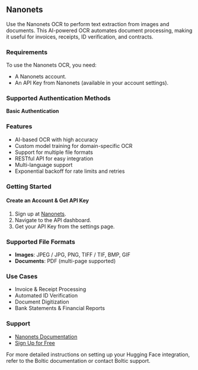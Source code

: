 ## Nanonets

Use the Nanonets OCR to perform text extraction from images and documents. This AI-powered OCR automates document processing, making it useful for invoices, receipts, ID verification, and contracts.

### Requirements
To use the Nanonets OCR, you need:

- A Nanonets account.
- An API Key from Nanonets (available in your account settings).

### Supported Authentication Methods
**Basic Authentication**

### Features
- AI-based OCR with high accuracy
- Custom model training for domain-specific OCR
- Support for multiple file formats
- RESTful API for easy integration
- Multi-language support
- Exponential backoff for rate limits and retries

### Getting Started
#### Create an Account & Get API Key
1. Sign up at <a href="https://app.nanonets.com/" target="_blank">Nanonets</a>.
2. Navigate to the API dashboard.
3. Get your API Key from the settings page.

### Supported File Formats
- **Images**: JPEG / JPG, PNG, TIFF / TIF, BMP, GIF
- **Documents**: PDF (multi-page supported)

### Use Cases
- Invoice & Receipt Processing  
- Automated ID Verification  
- Document Digitization  
- Bank Statements & Financial Reports  

### Support
- <a href="https://nanonets.com/documentation/" target="_blank">Nanonets Documentation</a>
- <a href="https://app.nanonets.com/" target="_blank">Sign Up for Free</a>

For more detailed instructions on setting up your Hugging Face integration, refer to the Boltic documentation or contact Boltic support.